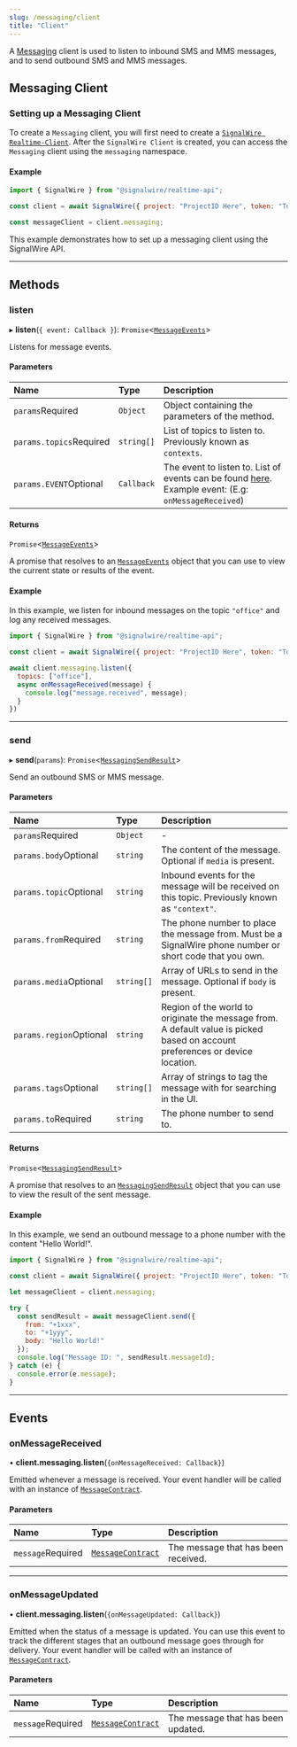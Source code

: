 ```yaml
---
slug: /messaging/client
title: "Client"
---
```


[messagecontract-3]: /sdks/realtime-sdk/messaging/message-contract
[messaging]: /sdks/realtime-sdk/messaging
[messagingsendresult-1]: /sdks/realtime-sdk/messaging/messaging-sendresult
[messagingsendresult-2]: /sdks/realtime-sdk/messaging/messaging-sendresult
[signalwire-realtime-client]: /sdks/realtime-sdk/realtime-client
[link]: #events

A [Messaging][messaging] client is used to listen to inbound SMS and MMS messages, and to send outbound SMS and MMS messages.

## **Messaging Client**
### Setting up a Messaging Client

To create a `Messaging` client, you will first need to create a [`SignalWire Realtime-Client`][signalwire-realtime-client].
After the `SignalWire Client` is created, you can access the `Messaging` client using the `messaging` namespace.

#### Example
```javascript
import { SignalWire } from "@signalwire/realtime-api";

const client = await SignalWire({ project: "ProjectID Here", token: "Token Here"})

const messageClient = client.messaging;
```

This example demonstrates how to set up a messaging client using the SignalWire API.

---

## **Methods**

### listen

▸ **listen**(`{ event: Callback }`): `Promise`\<[`MessageEvents`][link]>

Listens for message events.

#### Parameters

| Name            | Type       | Description                                                                                                         |
|:----------------|:-----------|:--------------------------------------------------------------------------------------------------------------------|
| `params`<span className="required-arg">Required</span>        | `Object`   | Object containing the parameters of the method.                                                                     |
| `params.topics`<span className="required-arg">Required</span> | `string[]` | List of topics to listen to. Previously known as `contexts`.                                                        |
| `params.EVENT`<span className="optional-arg">Optional</span>  | `Callback` | The event to listen to. List of events can be found [here][link].<br />Example event: (E.g: `onMessageReceived`) |

#### Returns

`Promise`\<[`MessageEvents`][link]>

A promise that resolves to an [`MessageEvents`][link] object
that you can use to view the current state or results of the event.

#### Example

In this example, we listen for inbound messages on the topic `"office"` and log any received messages.

```js
import { SignalWire } from "@signalwire/realtime-api";

const client = await SignalWire({ project: "ProjectID Here", token: "Token Here"})

await client.messaging.listen({
  topics: ["office"],
  async onMessageReceived(message) {
    console.log("message.received", message);
  }
})
```

---

### send

▸ **send**(`params`): `Promise`\<[`MessagingSendResult`][messagingsendresult-2]>

Send an outbound SMS or MMS message.

#### Parameters

| Name             | Type       | Description                                                                                                                   |
| :--------------- | :--------- | :---------------------------------------------------------------------------------------------------------------------------- |
| `params`<span className="required-arg">Required</span>         | `Object`   | -                                                                                                                             |
| `params.body`<span className="optional-arg">Optional</span>   | `string`   | The content of the message. Optional if `media` is present.                                                                   |
| `params.topic`<span className="optional-arg">Optional</span>   | `string`   | Inbound events for the message will be received on this topic. Previously known as `"context"`.                               |
| `params.from`<span className="required-arg">Required</span>    | `string`   | The phone number to place the message from. Must be a SignalWire phone number or short code that you own.                     |
| `params.media`<span className="optional-arg">Optional</span>  | `string[]` | Array of URLs to send in the message. Optional if `body` is present.                                                          |
| `params.region`<span className="optional-arg">Optional</span> | `string`   | Region of the world to originate the message from. A default value is picked based on account preferences or device location. |
| `params.tags`<span className="optional-arg">Optional</span>   | `string[]` | Array of strings to tag the message with for searching in the UI.                                                             |
| `params.to`<span className="required-arg">Required</span>      | `string`   | The phone number to send to.                                                                                                  |

#### Returns

`Promise`\<[`MessagingSendResult`][messagingsendresult-1]>

A promise that resolves to an [`MessagingSendResult`][messagingsendresult-2] object
that you can use to view the result of the sent message.

#### Example

In this example, we send an outbound message to a phone number with the content "Hello World!".

```js
import { SignalWire } from "@signalwire/realtime-api";

const client = await SignalWire({ project: "ProjectID Here", token: "Token Here"})

let messageClient = client.messaging;

try {
  const sendResult = await messageClient.send({
    from: "+1xxx",
    to: "+1yyy",
    body: "Hello World!"
  });
  console.log("Message ID: ", sendResult.messageId);
} catch (e) {
  console.error(e.message);
}
```

---

## **Events**

### onMessageReceived

• **client.messaging.listen**(`{onMessageReceived: Callback}`)

Emitted whenever a message is received. Your event handler will be called with an instance of [`MessageContract`][messagecontract-3].

#### Parameters

| Name      | Type                                                | Description                         |
|:----------|:----------------------------------------------------|:------------------------------------|
| `message`<span className="required-arg">Required</span> | [`MessageContract`][messagecontract-3] | The message that has been received. |

---

### onMessageUpdated

• **client.messaging.listen**(`{onMessageUpdated: Callback}`)

Emitted when the status of a message is updated. You can use this event to track the different stages that an outbound message goes through for delivery.
Your event handler will be called with an instance of [`MessageContract`][messagecontract-3].

#### Parameters

| Name      | Type                                                | Description                        |
|:----------|:----------------------------------------------------|:-----------------------------------|
| `message`<span className="required-arg">Required</span> | [`MessageContract`][messagecontract-3] | The message that has been updated. |
